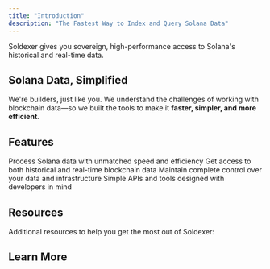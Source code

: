 ```yaml
---
title: "Introduction"
description: "The Fastest Way to Index and Query Solana Data"
---
```


Soldexer gives you sovereign, high-performance access to Solana's historical and real-time data.

<CardGroup cols="2">
  <Card title="Get Started" icon="bolt" href="/get-started/quickstart"></Card>
  <Card title="See Examples" icon="eye" href="/examples/overview"></Card>
</CardGroup>

## Solana Data, Simplified

We're builders, just like you. We understand the challenges of working with blockchain data—so we built the tools to make it **faster, simpler, and more efficient**.

## Features

<CardGroup cols="2">
  <Card title="High Performance" icon="gauge-high">
    Process Solana data with unmatched speed and efficiency
  </Card>
  <Card title="Real-time Access" icon="clock">
    Get access to both historical and real-time blockchain data
  </Card>
  <Card title="Sovereign Control" icon="lock">
    Maintain complete control over your data and infrastructure
  </Card>
  <Card title="Developer Friendly" icon="code">
    Simple APIs and tools designed with developers in mind
  </Card>
</CardGroup>

## Resources

Additional resources to help you get the most out of Soldexer:

<CardGroup cols="2">
  <Card title="FAQ" icon="circle-question" href="/get-started/faq"></Card>
  <Card
    title="Troubleshooting"
    icon="wrench"
    href="/troubleshooting/common-issues"
  ></Card>
</CardGroup>

## Learn More

<CardGroup cols="2">
  <Card
    title="API Reference"
    icon="book"
    href="/api-reference/introduction"
  ></Card>
  <Card
    title="Community"
    icon="users"
    href="https://t.me/+Rx3p5SS0PMtmNzQy"
  ></Card>
</CardGroup>

